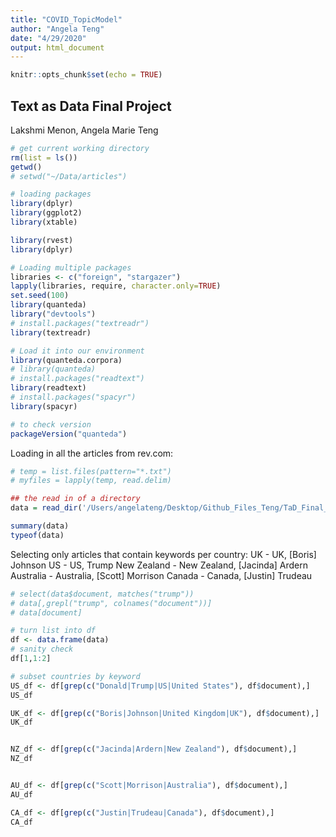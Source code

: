 ```yaml
---
title: "COVID_TopicModel"
author: "Angela Teng"
date: "4/29/2020"
output: html_document
---
```


```r
knitr::opts_chunk$set(echo = TRUE)
```

## Text as Data Final Project 
Lakshmi Menon, Angela Marie Teng

```r
# get current working directory
rm(list = ls())
getwd()  
# setwd("~/Data/articles")

# loading packages 
library(dplyr)
library(ggplot2)
library(xtable)

library(rvest)
library(dplyr)

# Loading multiple packages
libraries <- c("foreign", "stargazer")
lapply(libraries, require, character.only=TRUE)
set.seed(100)
library(quanteda)
library("devtools")
# install.packages("textreadr")
library(textreadr)

# Load it into our environment
library(quanteda.corpora)
# library(quanteda)
# install.packages("readtext")
library(readtext)
# install.packages("spacyr")
library(spacyr)

# to check version
packageVersion("quanteda")

```

Loading in all the articles from rev.com:
```r
# temp = list.files(pattern="*.txt")
# myfiles = lapply(temp, read.delim)

## the read in of a directory
data = read_dir('/Users/angelateng/Desktop/Github_Files_Teng/TaD_Final_Project/Data/articles')

summary(data)
typeof(data)
```

Selecting only articles that contain keywords per country: 
UK - UK, [Boris] Johnson
US - US, Trump 
New Zealand - New Zealand, [Jacinda] Ardern
Australia - Australia, [Scott] Morrison
Canada - Canada, [Justin] Trudeau
```r
# select(data$document, matches("trump"))
# data[,grepl("trump", colnames("document"))]
# data[document]

# turn list into df
df <- data.frame(data)
# sanity check
df[1,1:2]

# subset countries by keyword
US_df <- df[grep(c("Donald|Trump|US|United States"), df$document),]
US_df

UK_df <- df[grep(c("Boris|Johnson|United Kingdom|UK"), df$document),]
UK_df


NZ_df <- df[grep(c("Jacinda|Ardern|New Zealand"), df$document),]
NZ_df


AU_df <- df[grep(c("Scott|Morrison|Australia"), df$document),]
AU_df

CA_df <- df[grep(c("Justin|Trudeau|Canada"), df$document),]
CA_df
```

